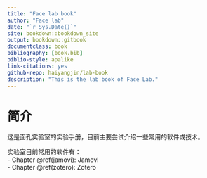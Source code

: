 ```yaml
--- 
title: "Face lab book"
author: "Face lab"
date: "`r Sys.Date()`"
site: bookdown::bookdown_site
output: bookdown::gitbook
documentclass: book
bibliography: [book.bib]
biblio-style: apalike
link-citations: yes
github-repo: haiyangjin/lab-book
description: "This is the lab book of Face Lab."
---
```


# 简介

这是面孔实验室的实验手册，目前主要尝试介绍一些常用的软件或技术。

实验室目前常用的软件有：  
- Chapter \@ref(jamovi): Jamovi  
- Chapter \@ref(zotero): Zotero
